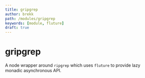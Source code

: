 ```yaml
---
title: gripgrep 
author: brekk
path: /modules/gripgrep
keywords: [module, fluture]
draft: true
---
```


# gripgrep

A node wrapper around `ripgrep` which uses `fluture` to provide lazy monadic asynchronous API. 

